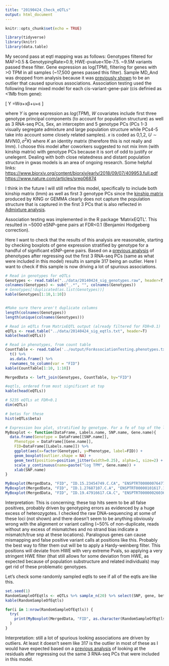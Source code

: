 ```yaml
---
title: "20190424_Check_eQTLs"
output: html_document
---
```


```r
knitr::opts_chunk$set(echo = TRUE)
```

```r
library(tidyverse)
library(knitr)
library(data.table)

```


My second pass at eqtl mapping was as follows: Genotypes filtered for MAF>0.5 & GenotypingRate>0.9, HWE-pvalue<10e-7.5. ~9.5M variants passed these filter. Gene expression as log(TPM), filtering for genes with >0 TPM in all samples (~17,500 genes passed this filter). Sample MD_And was dropped from analysis because it was [previously shown]() to be an outlier that caused spurious associations. Association testing used the following linear mixed model for each cis-variant-gene-pair (cis definied as <1Mb from gene):

\[
Y =Wα+xβ+u+ε
\]

where $Y$ is gene expression as $log(TPM)$, $W$ covariates include first three genotype principal components (to account for population structure) as well as 3 RNA-seq PCs, Sex, an interceptm and 5 genotype PCs (PCs 1-3 visually segregate admixture and large population structure while PCs4-5 take into account some closely related samples). $x$ is coded as 0,1,2, $U \sim MVN(0,\sigma^2 K)$ where $K$ an identity matrix (therefore this is not really and lmm). I choose this model after coworkers suggested to not mix lmm (with kinship matrix) with genotype PCs because it is sort of odd to justify or unelegent. Dealing with both close relatedness and distant population structure in gwas models is an area of ongoing research. Some helpful links:
[https://www.biorxiv.org/content/biorxiv/early/2018/09/07/409953.full.pdf](https://www.biorxiv.org/content/biorxiv/early/2018/09/07/409953.full.pdf)
[https://www.nature.com/articles/srep06874](https://www.nature.com/articles/srep06874)

I think in the future I will still refine this model, specifically to include both kinship matrix (lmm) as well as first 3 genotype PCs since the [kinship matrix]() produced by KING or GEMMA clearly does not capture the population structure that is captured in the first 3 PCs that is also reflected in [Admixture analysis]().

Association testing was implemented in the R package 'MatrixEQTL'. This resulted in ~5000 eSNP-gene pairs at FDR<0.1 (Benjamini Hodgeberg correction). 

Here I want to check that the results of this analysis are reasonable, starting by checking boxplots of gene expression stratified by genotype for a handful of significant eSNP-gene pairs. Based on a [previous analysis]() of phenotypes after regressing out the first 3 RNA-seq PCs (same as what were included in this model) results in sample 317 being an outlier. Here I want to check if this sample is now driving a lot of spurious associations.

```r
# Read in genotypes for eQTLs
Genotypes <- read.table("../data/20140424_sig_genotypes.raw", header=T, check.names = F, stringsAsFactors = F)
colnames(Genotypes) <- sub("_.*", "", colnames(Genotypes))
# Genotypes[!duplicated(as.list(Genotypes))]
kable(Genotypes[1:10,1:10])


#Make sure there aren't duplicate columns
length(colnames(Genotypes))
length(unique(colnames(Genotypes)))

# Read in eQTLs from MatrixEQTL output (already filtered for FDR<0.1)
eQTLs <- read.table("../data/20140424_sig_eqtls.txt", header=T)
kable(head(eQTLs))

# Read in phenotypes, from count table
CountTable <- read.table('../output/ForAssociationTesting.phenotypes.txt', header=T, check.names=FALSE, row.names = 1) %>% 
  t() %>%
  as.data.frame() %>%
  rownames_to_column(var = "FID")
kable(CountTable[1:10, 1:10])

MergedData <- left_join(Genotypes, CountTable, by="FID")
```

```r
#eqtls, ordered from most significant at top
kable(head(eQTLs))

# 5235 eQTLs at FDR<0.1
dim(eQTLs)

# betas for these
hist(eQTLs$beta)

# Expression box plot, stratified by genotype. For a fe of top of the list snp-gene pairs (most significant)
MyBoxplot <- function(DataFrame, Labels.name, SNP.name, Gene.name){
  data.frame(Genotype = DataFrame[[SNP.name]],
    Phenotype = DataFrame[[Gene.name]],
    FID=DataFrame[[Labels.name]]) %>%
    ggplot(aes(x=factor(Genotype), y=Phenotype, label=FID)) +
    geom_boxplot(outlier.shape = NA) +
    geom_text(position=position_jitter(width=0.25), alpha=1, size=2) +
    scale_y_continuous(name=paste("log TPM", Gene.name)) +
    xlab(SNP.name)
}

MyBoxplot(MergedData, "FID", "ID.15.23454749.C.CA", "ENSPTRT00000076477.1")
MyBoxplot(MergedData, "FID", "ID.1.27687107.C.A", "ENSPTRT00000101617.1")
MyBoxplot(MergedData, "FID", "ID.19.47916617.CA.C", "ENSPTRT00000026036.6")

```
Interpretation: This is concerning; these top hits seem to be all false positives, probably driven by genotyping errors as evidenced by a huge excess of heterozygotes. I checked the raw DNA-sequencing at some of these loci (not shown) and there doesn't seem to be anything obviously wrong with the alignment or variant calling (~50% of non-duplicate, reads without any excess of mismatches and no strand bias indicate a mismatch/true snp at these locations). Paralogous genes can cause mismapping and false positive variant calls at positions like this. Probably the best way to filter them out will be to apply a Hardy-weinberg filter. This positions will deviate from HWE with very extreme Pvals, so applying a very stringent HWE filter (that still allows for some deviation from HWE, as expected because of population substructure and related individuals) may get rid of these problematic genotypes.

Let's check some randomly sampled eqtls to see if all of the eqtls are like this.

```r
set.seed(1)
RandomSampleOfEqtls <- eQTLs %>% sample_n(20) %>% select(SNP, gene, beta)
kable(RandomSampleOfEqtls)

for(i in 1:nrow(RandomSampleOfEqtls)) {
  try(
    print(MyBoxplot(MergedData, "FID", as.character(RandomSampleOfEqtls$SNP[i]), as.character(RandomSampleOfEqtls$gene[i])))
  )
}
```

Interpretation: still a lot of spurious looking associations are driven by outliers. At least it doesn't seem like 317 is the outlier in most of these as I would have expected based on a [previous analysis]() of looking at the residuals after regressing out the same 3 RNA-seq PCs that were included in this model.
